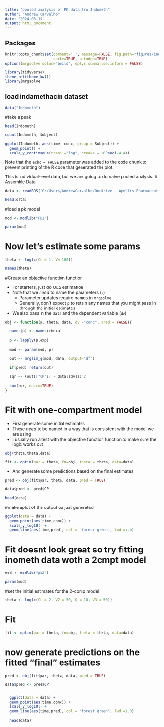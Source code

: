 ```yaml
---
title: "pooled analysis of PK data fro Indometh"
author: "Andrew Carvalho"
date: '2024-03-15'
output: html_document
---
```

## Packages
```r
knitr::opts_chunk$set(comment='.', message=FALSE, fig.path="figures/indo-", 
                      cache=TRUE, autodep=TRUE)
options(mrgsolve.soloc="build", dplyr.summarise.inform = FALSE)
```

```r
library(tidyverse)
theme_set(theme_bw())
library(mrgsolve)
```



## load indamethacin dataset
```r
data("Indometh")
```

#take a peak


```r
head(Indometh)

count(Indometh, Subject)

ggplot(Indometh, aes(time, conc, group = Subject)) +
  geom_point() +
  scale_y_continuous(trans ="log", breaks = 10^seq(-4,4))
```

Note that the `echo = FALSE` parameter was added to the code chunk to prevent printing of the R code that generated the plot.


This is individual-level data, but we are going to do naive pooled 
analysis. 
# Assemble Data
```r
data <- readRDS("C:/Users/AndrewCarvalho/OneDrive - Apellis Pharmaceuticals, Inc/Documents/R/r-pharma-pkpd-2020-master/content/data/indometh.RDS")

head(data)
```
#load a pk model

```r
mod <- modlib("PK1")

param(mod)
```
# Now let's estimate some params

```r
theta <- log(c(CL = 1, V= 100))
```

```r
names(theta)
```
#Create an objective function function

- For starters, just do OLS estimation
- Note that we _need_ to name the parameters (`p`)
    - Parameter updates require names in `mrgsolve`
    - Generally, don't expect `p` to retain any names that you might
    pass in through the initial estimates
- We also pass in the `data` and the dependent variable (`dv`)

```r
obj <- function(p, theta, data, dv ="conc", pred = FALSE){
  
  names(p) <- names(theta)
  
  p <- lapply(p,exp)
  
  mod <- param(mod, p)
  
  out <- mrgsim_q(mod, data, output="df")
  
  if(pred) return(out)
  
  sqr <- (out[["CP"]] - data[[dv]])^2
  
  sum(sqr, na.rm=TRUE)
}
```
# Fit with one-compartment model

- First generate some initial estimates
- These _need_ to be named in a way that is consistent with
the model we are using
- I usually run a test with the objective function function to 
make sure the logic works out
```r
obj(theta,theta,data)
```
```r
fit <- optim(par = theta, fn=obj, theta = theta, data=data)
```

- And generate some predictions based on the final estimates
```r
pred <- obj(fit$par, theta, data, pred = TRUE)

data$pred <- pred$CP

head(data)
```
#make aplot of the output ou just generated

```r
ggplot(data = data) +
  geom_point(aes(time,conc)) +
  scale_y_log10() +
  geom_line(aes(time,pred), col = "forest green", lwd =1.0)
```
# Fit doesnt look great so try fitting inometh data woth a 2cmpt model

```r
mod <- modlib("pk2")
```
```r
param(mod)
```
#set the initial estimates for the 2-comp model

```r
theta <- log(c(CL = 2, V2 = 50, Q = 10, V3 = 50))

```
# Fit

```r
fit <- optim(par = theta, fn=obj, theta = theta, data=data)
```

# now generate predictions on the fitted "final" estimates

```r
pred <- obj(fit$par, theta, data, pred = TRUE)

data$pred <- pred$CP


  ggplot(data = data) +
  geom_point(aes(time,conc)) +
  scale_y_log10() +
  geom_line(aes(time,pred), col = "forest green", lwd =1.0)
  
  head(data)
  
```

